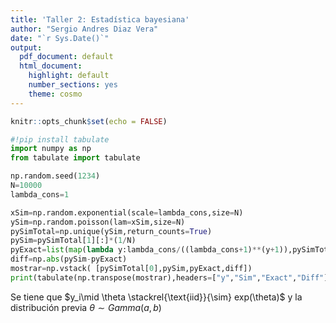 ```yaml
---
title: 'Taller 2: Estadística bayesiana'
author: "Sergio Andres Diaz Vera"
date: "`r Sys.Date()`"
output:
  pdf_document: default
  html_document:
    highlight: default
    number_sections: yes
    theme: cosmo
---
```


```r
knitr::opts_chunk$set(echo = FALSE)   
```

\begin{enumerate}

\item Sean $x$, $y$, y $z$ variables aleatorias con función de densidad conjunta (discreta o continua) dada por $p(x,y,z) \propto             p(x,z)p(y,z)p(z)$. Muestre que:
\begin{enumerate}
  \item $p(x\mid y,z)\propto p(x,z)$, i.e., $p(x\mid y,z)$ es función de $x$ y $z$.
  \item$p(y\mid x,z)\propto p(y,z)$, i.e., $p(y\mid x,z)$ es función de $y$ y $z$.    
  \item $x$ y $y$ son condicionalmente independientes dado $z$.
\end{enumerate}  
\item Sean $A$, $B$, y $C$ proposiciones de falso-verdadero. Suponga que $A$ y $B$ son condicionalmente independientes, dado $C$. Muestre que:
  \begin{enumerate}
    \item $A$   y $B^C$ son condicionalmente independientes, dado $C$.	
    \item $A^C$ y $B^C$ son condicionalmente independientes, dado $C$.
  \end{enumerate}
\item Sea $y\mid x\sim\textsf{Poi}(x)$ y $x\sim\textsf{Exp}(\lambda)$.
    \begin{enumerate}
       \item Muestre que la distribución marginal de $y$ es:
$$
p(y) = \frac{\lambda}{(\lambda+1)^{y+1}}\,,\qquad y = 0,1,\ldots\qquad\lambda>0\,.
$$
\textbf{Desarrollo:}

veamos que si $y\mid x\sim\textsf{Poi}(x)$  entonces $p(y\mid x)=\frac{e^{-x}x^{y}}{y!}$  y $p(x)=\lambda e^{-\lambda x}$ así
$$ p(y) = \stackrel{\text{Definición}}{\int_{\Theta} p(y,\theta)d \theta }=\int_{0}^{\infty}p(y \mid x)p(x)dx=\int_{0}^{\infty}\frac{e^{-x}x^{y}}{y!}\lambda e^{-\lambda  x}dx= \frac{\lambda}{y!}\int_{0}^{\infty} x^{y}e^{-(\lambda+1)x}dx$$ ahora que la integral toma la forma de la función de distribución de una distribución gamma la integral de esta es 1  
$$ p(y)=\frac{\lambda}{y!} \frac{\Gamma (y+1)}{(\lambda +1)^{y+1}}  \stackrel{\text{Densidad distri Gamma =1}}{ \int_{0}^{\infty} \frac{(\lambda +1)^{y+1}}{\Gamma (y+1)} x^{(y+1)-1}e^{-(\lambda+1)x}dx}=\frac{\lambda}{y!} \frac{(y)!}{(\lambda +1)^{y+1}}=\frac{\lambda}{(\lambda +1)^{y+1}}
$$
\item Simule $N=100,000$ muestras independientes e idénticamente distribuidas de $y$ con $\lambda = 1$, y compare la distribución empírica correspondiente con la distribución exacta obtenida en el numeral anterior.
\end{enumerate}
\end{enumerate}

\textbf{Desarrollo:} 
```python
#!pip install tabulate
import numpy as np
from tabulate import tabulate

np.random.seed(1234)
N=10000
lambda_cons=1

xSim=np.random.exponential(scale=lambda_cons,size=N)
ySim=np.random.poisson(lam=xSim,size=N)
pySimTotal=np.unique(ySim,return_counts=True)
pySim=pySimTotal[1][:]*(1/N)
pyExact=list(map(lambda y:lambda_cons/((lambda_cons+1)**(y+1)),pySimTotal[0]))
diff=np.abs(pySim-pyExact)
mostrar=np.vstack( [pySimTotal[0],pySim,pyExact,diff])
print(tabulate(np.transpose(mostrar),headers=["y","Sim","Exact","Diff"]))
```
    
\begin{enumerate}
  \item[4.] Muestre que si $y\mid\theta$ tiene distribución exponencial con parámetro $\theta$, entonces la distribución $\textsf{Gamma}$ sirve como distribución previa conjugada para hacer inferencias sobre $\theta$, dada una muestra aleatoria de valores de $y$.
\end{enumerate}

\textbf{Desarrollo:}

Se tiene que $y_i\mid \theta \stackrel{\text{iid}}{\sim} exp(\theta)$ y la distribución previa $\theta \sim Gamma(a,b)$

